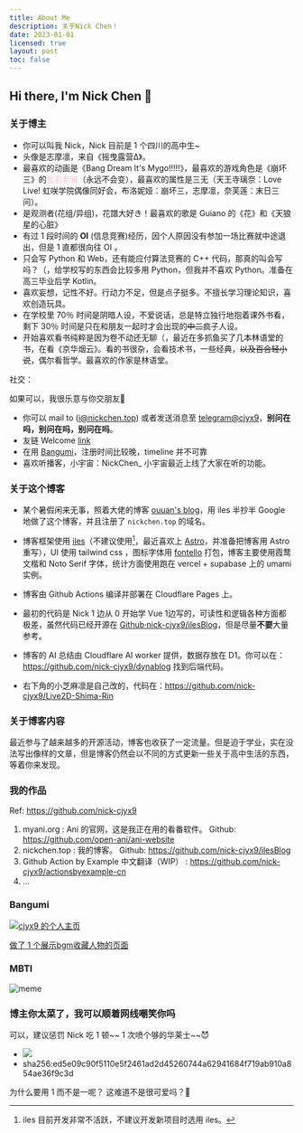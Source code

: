 ```yaml
---
title: About Me
description: 关于Nick Chen！
date: 2023-01-01
licensed: true
layout: post
toc: false
---
```



## Hi there, I'm Nick Chen 👋

### 关于博主

- 你可以叫我 Nick，Nick 目前是 1 个四川的高中生~
- 头像是志摩凛，来自《摇曳露营Δ》。
- 最喜欢的动画是《Bang Dream It's Mygo!!!!!》，最喜欢的游戏角色是《崩坏三》的<font color="#f5c7d2">爱莉希雅</font>（永远不会变），最喜欢的属性是三无（天王寺璃奈：Love Live! 虹咲学院偶像同好会，布洛妮娅：崩坏三，志摩凛，奈芙莲：末日三问）。
- 是观测者(花组/异组)，花譜大好き！最喜欢的歌是 Guiano 的《花》和《天狼星的心脏》
- 有过 1 段时间的 **OI** (信息竞赛)经历，因个人原因没有参加一场比赛就中途退出，但是 1 直都很向往 OI 。
- 只会写 Python 和 Web，还有能应付算法竞赛的 C++ 代码，那真的叫会写吗？（，给学校写的东西会比较多用 Python，但我并不喜欢 Python。准备在高三毕业后学 Kotlin。
- 喜欢妄想，记性不好。行动力不足，但是点子挺多。不擅长学习理论知识，喜欢创造玩具。
- 在学校里 70％ 时间是阴暗人设，不爱说话，总是特立独行地抱着课外书看，剩下 30％ 时间是只在和朋友一起时才会出现的~~中二~~疯子人设。
- 开始喜欢看书纯粹是因为卷不动还无聊（，最近在多抓鱼买了几本林语堂的书，在看《京华烟云》。看的书很杂，会看技术书，一些经典，~~以及百合轻小说~~，偶尔看哲学。最喜欢的作家是林语堂。

社交：

如果可以，我很乐意与你交朋友🤗

- 你可以 mail to (i@nickchen.top) 或者发送消息至  [telegram@cjyx9](https://t.me/cjyx9)，**别问在吗，别问在吗，别问在吗**。
- 友链 Welcome [link](https://nickchen.top/links)
- 在用 [Bangumi](https://bgm.tv/user/cjyx9)，注册时间比较晚，timeline 并不可靠
- 喜欢听播客，小宇宙：NickChen_ 小宇宙最近上线了大家在听的功能。

### 关于这个博客

- 某个暑假闲来无事，照着大佬的博客 [ouuan's blog](https://ouuan.moe/)，用 iles 半抄半 Google 地做了这个博客，并且注册了 `nickchen.top` 的域名。

- 博客框架使用 [iles](https://iles.pages.dev)（不建议使用[^1]，最近喜欢上  [Astro](https://astro.build)，并准备把博客用 Astro 重写），UI 使用 tailwind css ，图标字体用 [fontello](https://fontello.com/) 打包，博客主要使用霞鹜文楷和 Noto Serif 字体，统计方面使用跑在 vercel + supabase 上的 umami 实例。

[^1]: iles 目前开发非常不活跃，不建议开发新项目时选用 iles。

- 博客由 Github Actions 编译并部署在 Cloudflare Pages 上。

- 最初的代码是 Nick 1 边从 0 开始学 Vue 1边写的，可读性和逻辑各种方面都极差，虽然代码已经开源在 [Github·nick-cjyx9/ilesBlog](https://github.com/nick-cjyx9/ilesBlog)，但是尽量**不要**大量参考。

- 博客的 AI 总结由 Cloudflare AI worker 提供，数据存放在 D1。你可以在：https://github.com/nick-cjyx9/dynablog 找到后端代码。

- 右下角的小芝麻凛是自己改的，代码在：https://github.com/nick-cjyx9/Live2D-Shima-Rin

### 关于博客内容

最近参与了越来越多的开源活动，博客也收获了一定流量。但是迫于学业，实在没法写出像样的文章，但是博客仍然会以不同的方式更新一些关于高中生活的东西，等着你来发现。

### 我的作品

Ref: https://github.com/nick-cjyx9

1. myani.org : Ani 的官网，这是我正在用的看番软件。 Github: https://github.com/open-ani/ani-website
2. nickchen.top : 我的博客。 Github: https://github.com/nick-cjyx9/ilesBlog
3. Github Action by Example 中文翻译（WIP） :  https://github.com/nick-cjyx9/actionsbyexample-cn
4. ...


### Bangumi

<a href="http://bgm.tv/user/cjyx9"><img src="http://bgm.tv/chart/img/765028" border="0" alt="cjyx9 的个人主页" /></a>

[做了 1 个展示bgm收藏人物的页面](/girls)

### MBTI

![meme](~/images/about/no_mbti.jpg)

### 博主你太菜了，我可以顺着网线嘲笑你吗

可以，建议惩罚 Nick 吃 1 顿~~ 1 次喷个够的华莱士~~😈
- <img src="/about/vme50.jpg" class="w-1/3"/>
- sha256:ed5e09c90f5110e5f2461ad2d45260744a62941684f719ab910a854ae36f9c3d

为什么要用 1 而不是一呢？
这难道不是很可爱吗？🤩
